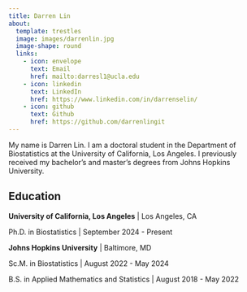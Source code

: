 ```yaml
---
title: Darren Lin
about:
  template: trestles
  image: images/darrenlin.jpg
  image-shape: round
  links:
    - icon: envelope
      text: Email
      href: mailto:darresl1@ucla.edu
    - icon: linkedin
      text: LinkedIn
      href: https://www.linkedin.com/in/darrenselin/
    - icon: github
      text: Github
      href: https://github.com/darrenlingit
---
```


My name is Darren Lin. I am a doctoral student in the Department of Biostatistics at the University of California, Los Angeles. I previously received my bachelor's and master's degrees from Johns Hopkins University.

## Education

**University of California, Los Angeles** | Los Angeles, CA

Ph.D. in Biostatistics | September 2024 - Present

**Johns Hopkins University** | Baltimore, MD

Sc.M. in Biostatistics | August 2022 - May 2024

B.S. in Applied Mathematics and Statistics | August 2018 - May 2022
